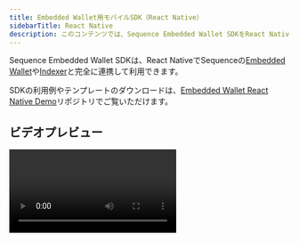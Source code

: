 ```yaml
---
title: Embedded Wallet用モバイルSDK（React Native）
sidebarTitle: React Native
description: このコンテンツでは、Sequence Embedded Wallet SDKをReact Nativeで統合し、ウォレットとインデクサーの完全な連携を実現する手順を詳しくご紹介します。
---
```


Sequence Embedded Wallet SDKは、React NativeでSequenceの[Embedded Wallet](/solutions_old/wallets/embedded-wallet/overview)や[Indexer](/api-references/indexer/overview)と完全に連携して利用できます。

SDKの利用例やテンプレートのダウンロードは、[Embedded Wallet React Native Demo](https://github.com/0xsequence/demo-waas-react-native)リポジトリでご覧いただけます。

## ビデオプレビュー

<video controls className="w-full aspect-video" src="https://pub-f048362b915448c9b012a2e03c189024.r2.dev/SequenceMobileSDK.mp4" />

## ご自身の認証情報／キーでのセットアップ
プロジェクトのアクセスキーやその他の認証情報／キーの取得方法は、こちらのガイドをご参照ください：[https://docs.sequence.xyz/solutions/builder/embedded-wallet/](https://docs.sequence.xyz/solutions/builder/embedded-wallet/)

### ./iosおよび./androidフォルダごとの認証情報／キーの設定手順

#### iOS
Expoを使用する場合、ios > infoPlistのapp.jsonファイルでGIDClientIDを設定できます。

手動の場合は、Googleサインイン用にInfo.plistファイルでGIDClientIDを設定します。

#### Android
Expoを使用する場合、android > intentFiltersのapp.jsonファイルでintent-filterを設定できます。

手動の場合は、Googleサインイン用にAndroidManifest.xmlファイルでintent-filterを設定します。

## 統合の詳細

<Steps>
  <Step title="ethersやその他の暗号関連パッケージ用のshimのセットアップ">
    まず、shimsのセットアップと`react-native-quick-crypto`から`ethers`用に`pbkdf2`を登録する方法について、[cryptoSetup.ts](https://github.com/0xsequence/demo-waas-react-native/blob/main/cryptoSetup.ts)の内容を確認しましょう。

    ```ts
    import { install } from "react-native-quick-crypto";
    install();

    import "react-native-url-polyfill/auto";
    import { ReadableStream } from "web-streams-polyfill";
    globalThis.ReadableStream = ReadableStream;

    import crypto from "react-native-quick-crypto";
    global.getRandomValues = crypto.getRandomValues;

    export * from "@ethersproject/shims";

    import * as ethers from "ethers";

    ethers.pbkdf2.register(
      (
        password: Uint8Array,
        salt: Uint8Array,
        iterations: number,
        keylen: number,
        algo: "sha256" | "sha512"
      ) => {
        console.info("Using react-native-quick-crypto for pbkdf2");
        return ethers.hexlify(
          new Uint8Array(
            crypto.pbkdf2Sync(
              password,
              salt,
              iterations,
              keylen,
              algo === "sha256" ? "SHA-256" : "SHA-512"
            )
          )
        );
      }
    );

    export * from "ethers";
    ```

    次に、`cryptoSetup.ts`をアプリのライフサイクルの早い段階で必ずインポートしてください。このデモでは、[App.tsx](https://github.com/0xsequence/demo-waas-react-native/blob/main/App.tsx)の冒頭でインポート・設定されています。

    次に、一部のshim用のエイリアスを`babel-plugin-module-resolver`（開発用依存）を使って`babel.config.js`で設定する必要があります。エイリアスの更新方法は、[babel.config.js](https://github.com/0xsequence/demo-waas-react-native/blob/main//babel.config.js)のコードスニペットをご覧ください。
  </Step>

  <Step title="Sequence WaaSの初期化">
    ```ts
    export const sequenceWaas = new SequenceWaaS(
      {
        network: initialNetwork,
        projectAccessKey: projectAccessKey,
        waasConfigKey: waasConfigKey,
      },
      localStorage,
      null,
      new KeychainSecureStoreBackend()
    );
    ```

    （詳細は[waasSetup.ts](https://github.com/0xsequence/demo-waas-react-native/blob/main/waasSetup.ts)ファイルをご参照ください）
  </Step>

  <Step title="サインイン">
    初期化済みのSequence WaaSインスタンスがあれば、メール、Google、Appleでサインインできます。Googleのコード例は下記をご覧いただき、詳細は[App.tsx](https://github.com/0xsequence/demo-waas-react-native/blob/main/App.tsx)ファイルをご確認ください。

    ```ts
    const redirectUri = `${iosRedirectUri}:/oauthredirect`;

    const scopes = ["openid", "profile", "email"];
    const request = new AuthRequest({
      clientId,
      scopes,
      redirectUri,
      usePKCE: true,
      extraParams: {
        audience: webClientId,
        include_granted_scopes: "true",
      },
    });

    const result = await request.promptAsync({
      authorizationEndpoint: `https://accounts.google.com/o/oauth2/v2/auth`,
    });

    if (result.type === "cancel") {
      return undefined;
    }

    const serverAuthCode = result?.params?.code;

    const configForTokenExchange: AccessTokenRequestConfig = {
      code: serverAuthCode,
      redirectUri,
      clientId: iosClientId,
      extraParams: {
        code_verifier: request?.codeVerifier || "",
        audience: webClientId,
      },
    };

    const tokenResponse = await exchangeCodeAsync(configForTokenExchange, {
      tokenEndpoint: "https://oauth2.googleapis.com/token",
    });

    const userInfo = await fetchUserInfo(tokenResponse.accessToken);

    const idToken = tokenResponse.idToken;

    if (!idToken) {
      throw new Error("No idToken");
    }

    try {
      const signInResult = await sequenceWaas.signIn(
        {
          idToken: idToken,
        },
        randomName()
      );

      console.log("signInResult", JSON.stringify(signInResult));
    } catch (e) {
      console.log("error", JSON.stringify(e));
    }
    ```
  </Step>

  <Step title="ウォレット操作">
    サインイン後は、`sequenceWaas`インスタンスを使ってトランザクション送信やメッセージ署名などのウォレット操作が可能です。下記のコードスニペットをご覧いただき、詳細は[App.tsx](https://github.com/0xsequence/demo-waas-react-native/blob/main/App.tsx)ファイルをご確認ください。

    ```ts
    // Signing a message
    const signature = await sequenceWaas.signMessage({ message: "your message" });

    // Sending a txn
    const txn = await sequenceWaas.sendTransaction({
      transactions: [
        {
          to: walletAddress,
          value: 0,
        },
      ],
    });
    ```
  </Step>

  <Step title="Ethers v6アップデートの移行メモ">
    - `react-native-quick-crypto-ethers-patch.js`や関連設定は不要になりました。ethers v6では`react-native-quick-crypto`パッケージからpbkdf2関数を直接登録できるためです。（関連コードは[cryptoSetup.ts](https://github.com/0xsequence/demo-waas-react-native/blob/main//cryptoSetup.ts)をご参照ください。）
    - [ethers移行ガイド](https://docs.ethers.org/v6/migrating/)を参考に、コードベースをethers v6へ移行できます。

    <br />
  </Step>
</Steps>

## 依存パッケージ

### 必要なSequenceパッケージ

- @0xsequence/waas
- @0xsequence/react-native

### その他必要な依存／shim

#### 共通

-   ethers

-   ethersproject/shims

-   expo

-   react-native-quick-crypto

-   react-native-mmkv

-   react-native-keychain

-   babel-plugin-module-resolver（開発用依存）

#### Apple・Googleログイン用

- expo-web-browser
- expo-auth-session
- @invertase/react-native-apple-authentication

#### メールログイン用

- react-native-url-polyfill
- web-streams-polyfill